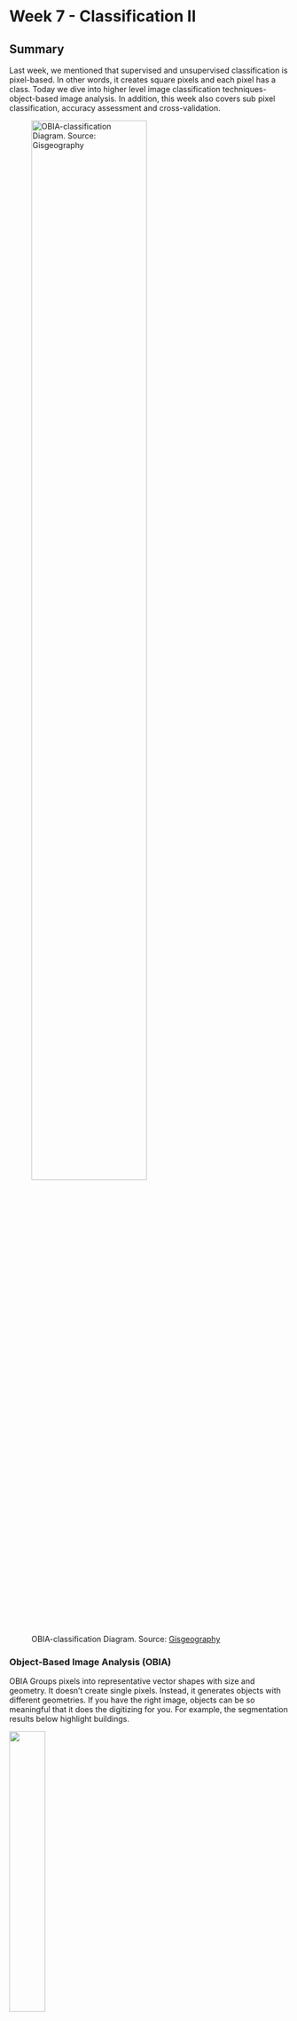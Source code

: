 # Week 7 - Classification II

## Summary

Last week, we mentioned that supervised and unsupervised classification is pixel-based. In other words, it creates square pixels and each pixel has a class. Today we dive into higher level image classification techniques- object-based image analysis. In addition, this week also covers sub pixel classification, accuracy assessment and cross-validation.

![OBIA-classification Diagram. Source: [Gisgeography](https://gisgeography.com/obia-object-based-image-analysis-geobia/)](week7-images/OBIA-classification1-1.png){width="70%"}

### Object-Based Image Analysis (OBIA)

OBIA Groups pixels into representative vector shapes with size and geometry. It doesn’t create single pixels. Instead, it generates objects with different geometries. If you have the right image, objects can be so meaningful that it does the digitizing for you. For example, the segmentation results below highlight buildings.

![](week7-images/obia-segmentation-clustering-ml.png){width="36%"}                         ![](week7-images/object-based-diagram.png){width="45%"}

Source: [Gisgeography](https://gisgeography.com/obia-object-based-image-analysis-geobia/)

Four steps to perform OBIA classification:

1.  Perform multiresolution segmentation
2.  Select training areas
3.  Define statistics
4.  Classify

In OBIA classification, we can use different methods to classify objects. For example,

-   **shape**: if we want to classify buildings, we can use a shape statistic such as “rectangular fit”. This tests an object’s geometry to the shape of a rectangle.

-   **texture**: homogeneity of an object. For example, water is mostly homogeneous because it’s mostly dark blue. But forests have shadows and are a mix of green and black.

-   **spectral**: we can use the mean value of spectral properties such as near-infrared, short-wave infrared, red, green, or blue.

-   **geographic context**: objects have proximity and distance relationships between neighbors.

-   **Nearest neighbor (NN) classification**: similar to supervised classification

![Each object in OBIA has statistics associated with it. On the right, is image object information for the selected building regarding its shape, size and spectral characteristics. Source: [Gisgeography](https://gisgeography.com/obia-object-based-image-analysis-geobia/)](week7-images/OBIA-Image-Object-Information-1-1.png){width="77%"}

### How to decide which image classification technique to use?

Let’s say we want to classify trees in high spatial resolution image.

We decide to choose all pixels with high NDVI in that image. But this could also misclassify other pixels in the image that aren’t trees. For this reason, pixel-based classification like unsupervised and supervised classification gives a "salt and pepper" look, which means image appears to be speckled with noise or granular variations.

![Unsupervised classification with unwanted speckle classification. Source: [Gisgeography](https://gisgeography.com/obia-object-based-image-analysis-geobia/)](week7-images/Unsupervised-Classification-Salt-Pepper.png){width="77%"}

Humans naturally aggregate spatial information into groups. Multiresolution segmentation does this task by grouping homogenous pixels into objects. Water features are easily recognizable after multiresolution segmentation. This is how humans visualize spatial features.

**So, when should we use pixel-based (unsupervised and supervised classification) or object-based classification?**

![Source: [Gisgeography](https://gisgeography.com/obia-object-based-image-analysis-geobia/)](week7-images/Spatial-Resolution-Comparison.png){width="80%"}

As I illustrated before, spatial resolution is an important factor when selecting image classification techniques. When we have a low spatial resolution image, both traditional pixel-based and object-based image classification techniques perform well. In contrast, when we have a high spatial resolution image, OBIA is superior to traditional pixel-based classification.

### Sub-pixel Analysis

Sub-pixel means that each pixel will be divided into smaller units to implement interpolation algorithms for these smaller units.

Sub-pixel mapping, which in most cases can be regarded as a subsequent procedure to spectral unmixing, aims to arrange the spatial location of possible classes inside each mixed pixel given the obtained abundance map.

![An example of sub-pixel analysis, comparing high-resolution imagery with images processed from medium-resolution remote sensing data such as Landsat. Source: [(MacLachlan et al., 2017)](https://doi.org/10.1080/01431161.2017.1346403)](week7-images/Subpixel%20land-cover%20classification%20for%20improved%20urban%20area%20estimates%20using%20Landsat.jpg){width="50%"}

The goal of sub-pixel analysis is to extract more detailed information at the pixel level. For example, even if a pixel is primarily covered by buildings, if it also includes a portion of roads and vegetation, sub-pixel analysis will be able to identify these proportions. This is particularly useful for urban planning and environmental monitoring, as it allows for more precise mapping and monitoring of urban land use and changes.

### Accuracy Assessment

Confusion Matrix is a fundamental tool for assessing the performance of classification models in machine learning and statistics. It provides a visual representation of the actual vs. predicted outcomes for a binary classifier, helping to understand how well the model performs in distinguishing between two classes (e.g., spam vs. non-spam in email filtering).

The confusion matrix consists of four key elements:

-   **True Positives (TP):** Instances correctly predicted as positive (e.g., emails correctly identified as spam).
-   **False Negatives (FN):** Positive instances incorrectly predicted as negative (e.g., spam emails misclassified as non-spam).
-   **False Positives (FP):** Negative instances incorrectly predicted as positive (e.g., non-spam emails misclassified as spam).
-   **True Negatives (TN):** Instances correctly predicted as negative (e.g., non-spam emails correctly identified as non-spam).

Advanced classification metrics derived from the confusion matrix offer deeper insights into the model's performance, including:

![Confusion matrix with advanced classification metrics. Source: [Manisha-sirsat](https://manisha-sirsat.blogspot.com/2019/04/confusion-matrix.html)](week7-images/confusionMatrxiUpdated.jpg){width="80%"}

-   **Sensitivity (Recall or True Positive Rate):** The proportion of actual positives correctly identified by the model. High sensitivity indicates the model is good at catching positive cases.
-   **Specificity (True Negative Rate):** The proportion of actual negatives correctly identified, showing how well the model identifies negative cases.
-   **Precision:** The proportion of positive identifications that were actually correct, highlighting the model's accuracy in predicting positive classes.
-   **Accuracy:** The overall proportion of correct predictions made out of all predictions, providing a general measure of the model's performance.
-   **F1 Score:** The harmonic mean of precision and recall, offering a balance between them and is particularly useful when the classes are imbalanced.

**Accuracy Assessment** refers to evaluating how accurately a model predicts outcomes across its entire set of predictions. Except this, it also look at how the model balances detecting true positives versus true negatives, its precision, and more. These details are especially important when the data isn't evenly distributed, thus helps in identifying the strengths and weaknesses of a model, guiding improvements and adjustments to enhance its predictive capabilities.

### Cross-validation

Cross-validation involves splitting the dataset into smaller subsets to repeatedly train and validate the model. The most common method of cross-validation is k-fold cross-validation.

1.  **Generalization Ability Assessment**: evaluate the model's predictive ability on unknown data.

2.  **Avoiding Overfitting**: ensure the effectiveness and robustness of the model in practical applications.

3.  **Model Selection and Hyperparameter Tuning**: such as the learning rate or the number of layers in deep learning models, to improve the performance of the model.

## Applications

I learned a really cool application in class, which is with high-resolution, and near-Real-Time classification,called [Dynamic World](https://dynamicworld.app/about)!! It leverages deep learning techniques on Sentinel-2 imagery to provide globally consistent, high-resolution (10m per pixel) land use and land cover (LULC) classification in near real-time (NRT). This is a significant advancement over traditional global land cover products, which are typically updated on an annual basis and often have substantial lag times between image acquisition and dataset release.

If you are interested in this, you can [click here](https://dynamicworld.app/explore) to experience the Dynamic World by yourself.

![Visual comparison of Dynamic World (DW) to other global and regional LULC datasets. Source: [Brown et al., 2022](https://doi.org/10.1038/s41597-022-01307-4)](week7-images/41597_2022_1307_Fig8.jpg){width="75%"}

In terms of OBIA, Xiong et al. developed an innovative approach to creating a high-resolution (30-m) cropland extent map of the African continent by integrating pixel-based and object-based remote sensing classification methods using data from Sentinel-2 and Landsat-8 satellites on the Google Earth Engine (GEE) platform. This segmentation groups neighboring pixels into meaningful objects (or segments) based on their similarity, considering both their spectral characteristics and spatial context, effectively reducing the "salt and pepper" noise typical in pixel-based classifications and improving the overall accuracy of the cropland extent map ([2017](https://doi.org/10.3390/rs9101065)). Its rigorous assessment demonstrated the effectiveness of combining pixel-based and object-based approaches, achieving a high overall accuracy and demonstrating the potential of this integrated method for large-scale cropland mapping projects.

![Source: [Xiong et al., 2017](https://doi.org/10.3390/rs9101065)](week7-images/Nominal_30-m_Cropland_Extent_M.jpg){width="75%"}

With regard to the application of subpixel, my teacher MacLachlan et al. made a lot of contributions and progress. They explored subpixel land cover classification to enhance urban area estimation, leveraging high spatial resolution orthophotos and Landsat imagery for the Perth Metropolitan Region (PMR), Western Australia. The research demonstrated that correcting Landsat-derived subpixel estimates with values from a detailed comparison to high-resolution data significantly reduced estimation errors by about 55.08% for the PMR ([MacLachlan et al., 2017](https://doi.org/10.1080/01431161.2017.1346403)). This methodology, adaptable globally with readily available or inexpensive high-resolution imagery such as Google Earth, offers a promising approach to improving urban growth monitoring and sustainability efforts.

## Reflection

This week's exploration move towards more granular and object-oriented analyses represents a significant step forward in our ability to interpret and leverage satellite imagery. OBIA's method of grouping pixels into meaningful objects rather than treating them as individual units resonates with me, particularly for its potential in high spatial resolution imagery where traditional pixel-based methods can fall short. 

The discussion on sub-pixel analysis was another highlight, revealing a method to extract more detailed information from each pixel by considering its sub-components. The emphasis on accuracy assessment and cross-validation also stood out, reminding me of the importance of rigorously evaluating and validating the classification models we use. These methods ensure the reliability of the results we depend on for critical applications like urban planning and environmental monitoring.
